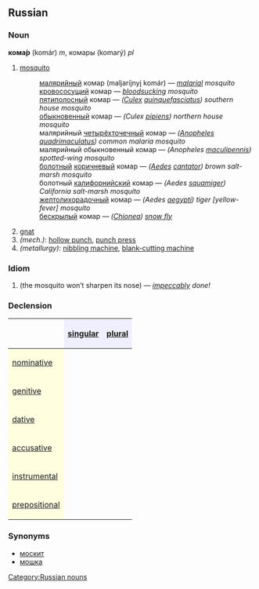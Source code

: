 ==Russian==
[[Category:Russian nouns]]
===Noun===
'''кома́р''' (komár) ''m'', комары (komarý) ''pl''

# [[mosquito]]
#:[[малярийный]] комар (maljaríjnyj komár) — ''[[malarial]] mosquito''
#:[[кровососущий]] комар — ''[[bloodsucking]] mosquito''
#:[[пятиполосный]] комар — ''([[Culex]] [[quinquefasciatus]]) southern house mosquito''
#:[[обыкновенный]] комар — ''(Culex [[pipiens]]) northern house mosquito''
#:малярийный [[четырехточечный|четырёхточечный]] комар — ''([[Anopheles]] [[quadrimaculatus]]) common malaria mosquito''
#:малярийный обыкновенный комар — ''(Anopheles [[maculipennis]]) spotted-wing mosquito''
#:[[болотный]] [[коричневый]] комар — ''([[Aedes]] [[cantator]]) brown salt-marsh mosquito''
#:болотный [[калифорнийский]] комар — ''(Aedes [[squamiger]]) California salt-marsh mosquito''
#:[[желтолихорадочный]] комар — ''(Aedes [[aegypti]]) tiger [yellow-fever] mosquito''
#:[[бескрылый]] комар — ''([[Chionea]]) [[snow fly]]''
# [[gnat]]
#''(mech.)'': [[hollow punch]], [[punch press]]
#''(metallurgy)'': [[nibbling machine]], [[blank-cutting machine]]

===Idiom===
#{{Unicode|кома́р но́са не подто́чит}} (the mosquito won’t sharpen its nose) — ''[[impeccable|impeccably]] done!''

===Declension===
{| border="1" cellpadding="4" cellspacing="0"
!
! style="background-color: #EFEFFF" align="center"|[[singular]]
! style="background-color: #EFEFFF" align="center"|[[plural]]
|-
! style="background-color: #FFFFE0" align="left"|[[nominative case|nominative]]
| align="center"|{{Unicode|кома́р}}
| align="center"|{{Unicode|комары́}}
|-
! style="background-color: #FFFFE0" align="left"|[[genitive case|genitive]]
| align="center"|{{Unicode|комара́}}
| align="center"|{{Unicode|комаро́в}}
|-
! style="background-color: #FFFFE0" align="left"|[[dative case|dative]]
| align="center"|{{Unicode|комару́}}
| align="center"|{{Unicode|комара́м}}
|-
! style="background-color: #FFFFE0" align="left"|[[accusative case|accusative]]
| align="center"|{{Unicode|кома́р}}
| align="center"|{{Unicode|комары́}}
|-
! style="background-color: #FFFFE0" align="left"|[[instrumental case|instrumental]]
| align="center"|{{Unicode|комаро́м}}
| align="center"|{{Unicode|комара́ми}}
|-
! style="background-color: #FFFFE0" align="left"|[[prepositional case|prepositional]]
| align="center"|{{Unicode|о комаре́}}
| align="center"|{{Unicode|о комара́х}}
|}

===Synonyms===
*[[москит]]
*[[мошка]]